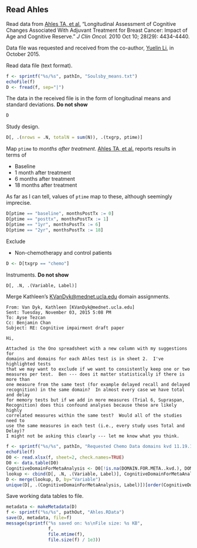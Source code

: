 ## Read Ahles

Read data from 
[Ahles TA, et al.](http://www.ncbi.nlm.nih.gov/pmc/articles/PMC2988635/)
"Longitudinal Assessment of Cognitive Changes Associated With Adjuvant Treatment for Breast Cancer: Impact of Age and Cognitive Reserve."
*J Clin Oncol.* 
2010 Oct 10; 28(29): 4434-4440.

Data file was requested and received from the co-author, [Yuelin Li](https://www.mskcc.org/profile/yuelin-li), in October 2015.

Read data file (text format).

```{r}
f <- sprintf("%s/%s", pathIn, "Soulsby_means.txt")
echoFile(f)
D <- fread(f, sep="|")
```

The data in the received file is in the form of longitudinal means and standard deviations.
**Do not show**

```{r, results='hide'}
D
```

Study design.

```{r}
D[, .(nrows = .N, totalN = sum(N)), .(txgrp, ptime)]
```

Map `ptime` to *months after treatment*.
[Ahles TA, et al.](http://www.ncbi.nlm.nih.gov/pmc/articles/PMC2988635/) reports results in terms of

* Baseline
* 1 month after treatment
* 6 months after treatment
* 18 months after treatment

As far as I can tell, values of `ptime` map to these, although seemingly imprecise.

```{r}
D[ptime == "baseline", monthsPostTx := 0]
D[ptime == "posttx", monthsPostTx := 1]
D[ptime == "1yr", monthsPostTx := 6]
D[ptime == "2yr", monthsPostTx := 18]
```

Exclude

* Non-chemotherapy and control patients

```{r}
D <- D[txgrp == "chemo"]
```

Instruments.
**Do not show**

```{r, results='hide'}
D[, .N, .(Variable, Label)]
```

Merge Kathleen's <KVanDyk@mednet.ucla.edu> domain assignments.

```
From: Van Dyk, Kathleen [KVanDyk@mednet.ucla.edu]
Sent: Tuesday, November 03, 2015 5:08 PM
To: Ayse Tezcan
Cc: Benjamin Chan
Subject: RE: Cognitive impairment draft paper

Hi,
 
Attached is the Ono spreadsheet with a new column with my suggestions for
domains and domains for each Ahles test is in sheet 2.  I've highlighted tests
that we may want to exclude if we want to consistently keep one or two
measures per test.  Ben --- does it matter statistically if there is more than
one measure from the same test (for example delayed recall and delayed
recognition) in the same domain?  In almost every case we have total and delay
for memory tests but if we add in more measures (Trial 6, Supraspan,
Recognition) does this confound analyses because these are likely highly
correlated measures within the same test?  Would all of the studies need to
use the same measures in each test (i.e., every study uses Total and Delay)?
I might not be asking this clearly --- let me know what you think.
```

```{r}
f <- sprintf("%s/%s", pathIn, "Requested Chemo Data domains kvd 11.19.15 2.xlsx")
echoFile(f)
D0 <- read.xlsx(f, sheet=2, check.names=TRUE)
D0 <- data.table(D0)
CognitiveDomainForMetaAnalysis <- D0[!is.na(DOMAIN.FOR.META..kvd.), DOMAIN.FOR.META..kvd.]
lookup <- cbind(D[, .N, .(Variable, Label)], CognitiveDomainForMetaAnalysis)[, .(Variable, CognitiveDomainForMetaAnalysis)]
D <- merge(lookup, D, by="Variable")
unique(D[, .(CognitiveDomainForMetaAnalysis, Label)])[order(CognitiveDomainForMetaAnalysis, Label)]
```

Save working data tables to file.

```{r}
metadata <- makeMetadata(D)
f <- sprintf("%s/%s", pathOut, "Ahles.RData")
save(D, metadata, file=f)
message(sprintf("%s saved on: %s\nFile size: %s KB", 
                f,
                file.mtime(f),
                file.size(f) / 1e3))
```
